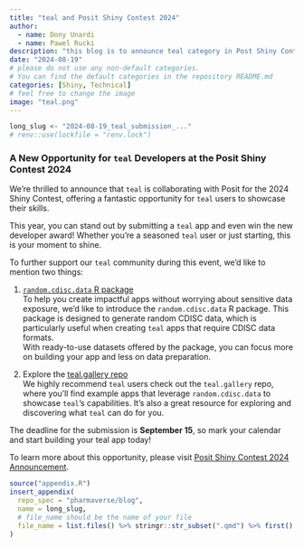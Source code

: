 ```yaml
---
title: "teal and Posit Shiny Contest 2024"
author:
  - name: Dony Unardi
  - name: Pawel Rucki
description: "this blog is to announce teal category in Post Shiny Contest 2024 and to inform users on resources to make their teal app for the submission."
date: "2024-08-19"
# please do not use any non-default categories.
# You can find the default categories in the repository README.md
categories: [Shiny, Technical]
# feel free to change the image
image: "teal.png"
---
```


<!--------------- typical setup ----------------->

```r
long_slug <- "2024-08-19_teal_submission_..."
# renv::use(lockfile = "renv.lock")
```

<!--------------- post begins here ----------------->

### A New Opportunity for `teal` Developers at the Posit Shiny Contest 2024

We're thrilled to announce that `teal` is collaborating with Posit for the 2024 Shiny Contest, offering a fantastic opportunity for `teal` users to showcase their skills.

This year, you can stand out by submitting a `teal` app and even win the new developer award!
Whether you're a seasoned `teal` user or just starting, this is your moment to shine.

To further support our `teal` community during this event, we'd like to mention two things:

1.  [`random.cdisc.data` R package](https://insightsengineering.github.io/random.cdisc.data/) \
    To help you create impactful apps without worrying about sensitive data exposure, we’d like to introduce the `random.cdisc.data` R package.
    This package is designed to generate random CDISC data, which is particularly useful when creating `teal` apps that require CDISC data formats.
    \
    With ready-to-use datasets offered by the package, you can focus more on building your app and less on data preparation.

2.  Explore the [teal.gallery repo](https://github.com/insightsengineering/teal.gallery) \
    We highly recommend `teal` users check out the `teal.gallery` repo, where you’ll find example apps that leverage `random.cdisc.data` to showcase `teal`’s capabilities. It’s also a great resource for exploring and discovering what `teal` can do for you.

The deadline for the submission is **September 15**, so mark your calendar and start building your teal app today!

To learn more about this opportunity, please visit [Posit Shiny Contest 2024 Announcement](https://posit.co/blog/announcing-the-2024-shiny-contest/).

<!--------------- appendices go here ----------------->

```r
source("appendix.R")
insert_appendix(
  repo_spec = "pharmaverse/blog",
  name = long_slug,
  # file_name should be the name of your file
  file_name = list.files() %>% stringr::str_subset(".qmd") %>% first()
)
```
